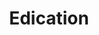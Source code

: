 ---
slug: educational
link: /projects/educational/
category: 'projects'
title: Edication
publicData: Sep 11th 2020
pagesCount: 2
siteLink: https://educational.igromov.digital/
pages: 
    - page:
        - image: ../../assets/images/projects/project-290-educational/educational-0.jpg
        - title: Главная,
    - page:
        - image: ../../assets/images/projects/project-290-educational/educational-1.jpg
        - title: Попап
sortIdx: 290
---